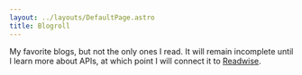 ```yaml
---
layout: ../layouts/DefaultPage.astro
title: Blogroll
---
```



My favorite blogs, but not the only ones I read. It will remain incomplete until I learn more about APIs, at which point I will connect it to [Readwise](https://readwise.io/).

<Blogroll/>
